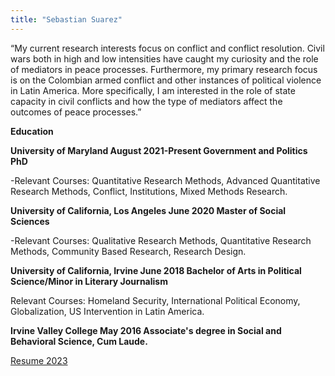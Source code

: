 ```yaml
---
title: "Sebastian Suarez"
---
```


"My current research interests focus on conflict and conflict resolution. Civil wars both in high and low intensities have caught my curiosity and the role of mediators in peace processes. Furthermore, my primary research focus is on the Colombian armed conflict and other instances of political violence in Latin America. More specifically, I am interested in the role of state capacity in civil conflicts and how the type of mediators affect the outcomes of peace processes."

**Education**

**University of Maryland August 2021-Present Government and Politics PhD**

-Relevant Courses: Quantitative Research Methods, Advanced Quantitative Research Methods, Conflict, Institutions, Mixed Methods Research.

**University of California, Los Angeles June 2020 Master of Social Sciences**

-Relevant Courses: Qualitative Research Methods, Quantitative Research Methods, Community Based Research, Research Design. 

**University of California, Irvine June 2018 Bachelor of Arts in Political Science/Minor in Literary Journalism**

Relevant Courses: Homeland Security, International Political Economy, Globalization, US Intervention in Latin America. 

**Irvine Valley College May 2016 Associate\'s degree in Social and Behavioral Science, Cum Laude.**

[Resume 2023](https://docs.google.com/document/d/16kwvS5TWIbtpxTOUhnggD6VYXf11smzZO2Zxq2QFqaI/edit?usp=sharing)\

